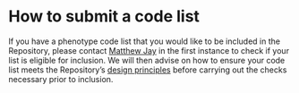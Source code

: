 # How to submit a code list {.unnumbered}

If you have a phenotype code list that you would like to be included in the Repository, please contact [Matthew Jay](mailto:matthew.jay@ucl.ac.uk) in the first instance to check if your list is eligible for inclusion. We will then advise on how to ensure your code list meets the Repository's [design principles](principles.qmd) before carrying out the checks necessary prior to inclusion.